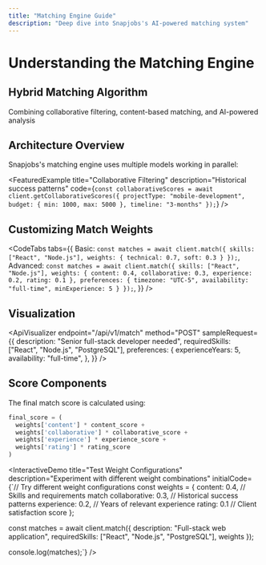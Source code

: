 ```yaml
---
title: "Matching Engine Guide"
description: "Deep dive into Snapjobs's AI-powered matching system"
---
```


# Understanding the Matching Engine

<FuturisticCard>
  <div className="flex items-center gap-4">
    <div className="flex-1">
      <h2 className="text-xl font-bold mb-2">Hybrid Matching Algorithm</h2>
      <p>
        Combining collaborative filtering, content-based matching, and
        AI-powered analysis
      </p>
    </div>
  </div>
</FuturisticCard>

## Architecture Overview

Snapjobs's matching engine uses multiple models working in parallel:

<div className="grid grid-cols-1 md:grid-cols-2 gap-6 my-8">
  <FeaturedExample
    title="Content-Based Matching"
    description="TF-IDF vectorization for skill comparison"
    code={`const contentScores = await client.getContentScores({
  requiredSkills: ["React Native", "TypeScript"],
  projectDescription: "Mobile app development"
});`}
  />

  <FeaturedExample
    title="Collaborative Filtering"
    description="Historical success patterns"
    code={`const collaborativeScores = await client.getCollaborativeScores({
  projectType: "mobile-development",
  budget: { min: 1000, max: 5000 },
  timeline: "3-months"
});`}
  />
</div>

## Customizing Match Weights

<CodeTabs
  tabs={{
    Basic: `const matches = await client.match({
  skills: ["React", "Node.js"],
  weights: {
    technical: 0.7,
    soft: 0.3
  }
});`,
    Advanced: `const matches = await client.match({
  skills: ["React", "Node.js"],
  weights: {
    content: 0.4,
    collaborative: 0.3,
    experience: 0.2,
    rating: 0.1
  },
  preferences: {
    timezone: "UTC-5",
    availability: "full-time",
    minExperience: 5
  }
});`,
  }}
/>

## Visualization

<ApiVisualizer
  endpoint="/api/v1/match"
  method="POST"
  sampleRequest={{
    description: "Senior full-stack developer needed",
    requiredSkills: ["React", "Node.js", "PostgreSQL"],
    preferences: {
      experienceYears: 5,
      availability: "full-time",
    },
  }}
/>

## Score Components

The final match score is calculated using:

```python
final_score = (
  weights['content'] * content_score +
  weights['collaborative'] * collaborative_score +
  weights['experience'] * experience_score +
  weights['rating'] * rating_score
)
```

<InteractiveDemo
  title="Test Weight Configurations"
  description="Experiment with different weight combinations"
  initialCode={`// Try different weight configurations
const weights = {
  content: 0.4,       // Skills and requirements match
  collaborative: 0.3, // Historical success patterns
  experience: 0.2,    // Years of relevant experience
  rating: 0.1         // Client satisfaction score
};

const matches = await client.match({
description: "Full-stack web application",
requiredSkills: ["React", "Node.js", "PostgreSQL"],
weights
});

console.log(matches);`}
/>
